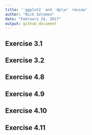 ```yaml
---
title: '`ggplot2` and `dplyr` review'
author: "Nick Solomon"
date: "February 24, 2017"
output: github_document
---
```


## Exercise 3.1

## Exercise 3.2

## Exercise 4.8

## Exercise 4.9

## Exercise 4.10

## Exercise 4.11
